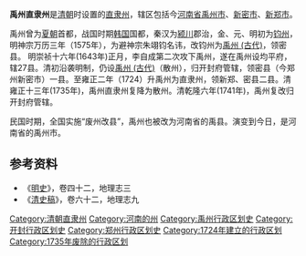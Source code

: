 '''禹州直隶州'''是[[清朝|清朝]]时设置的[[直隶州|直隶州]]，辖区包括今[[河南省|河南省]][[禹州市|禹州市]]、[[新密市|新密市]]、[[新郑市|新郑市]]。

禹州曾为[[夏朝|夏朝]]首都，战国时期[[韩国|韩国]]国都，秦汉为[[颍川|颍川]]郡治，金、元、明初为[[钧州|钧州]]，明神宗万历三年（1575年），为避神宗朱翊钧名讳，改钧州为[[禹州_(古代)|禹州 (古代)]]，领密县。 明崇祯十六年(1643年)正月，李自成第二次攻下禹州，遂在禹州设均平府，辖27县。清初沿袭明制，仍设[[禹州_(古代)|禹州 (古代)]]（散州），归开封府管辖，领密县（今郑州新密市）一县。至雍正二年（1724）升禹州为直隶州，领新郑、密县二县。清雍正十三年(1735年)，禹州直隶州复降为散州。清乾隆六年(1741年)，禹州复改归开封府管辖。 

民国时期，全国实施“废州改县”，禹州也被改为河南省的禹县。演变到今日，是河南省的禹州市。

==参考资料==

*《[[明史|明史]]》，卷四十二，地理志三
*《[[清史稿|清史稿]]》，卷六十二，地理志九

{{DEFAULTSORT:X}}
[[Category:清朝直隶州|Category:清朝直隶州]]
[[Category:河南的州|Category:河南的州]]
[[Category:禹州行政区划史|Category:禹州行政区划史]]
[[Category:开封行政区划史|Category:开封行政区划史]]
[[Category:郑州行政区划史|Category:郑州行政区划史]]
[[Category:1724年建立的行政区划|Category:1724年建立的行政区划]]
[[Category:1735年废除的行政区划|Category:1735年废除的行政区划]]